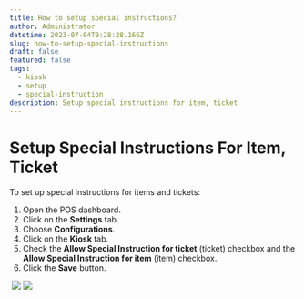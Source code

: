 ```yaml
---
title: How to setup special instructions?
author: Administrator
datetime: 2023-07-04T9:28:28.166Z
slug: how-to-setup-special-instructions
draft: false
featured: false
tags:
  - kiosk
  - setup
  - special-instruction
description: Setup special instructions for item, ticket
---
```



# Setup Special Instructions For Item, Ticket

To set up special instructions for items and tickets:

1. Open the POS dashboard.
2. Click on the **Settings** tab.
3. Choose **Configurations**.
4. Click on the **Kiosk** tab.
5. Check the **Allow Special Instruction for ticket** (ticket) checkbox and the **Allow Special Instruction for item** (item) checkbox.
6. Click the **Save** button.


<img src="/assets/setup-kiosk/8a5f3516de0fc9f59718b47c02c59c1b.png" alt="" />

<img src="/assets/setup-kiosk/a63eb582470780076345d015d8786cc0.png" />

<img src="/assets/setup-kiosk/d8c4d2e1fa1b3aae33fc114365abc76b.png" />

